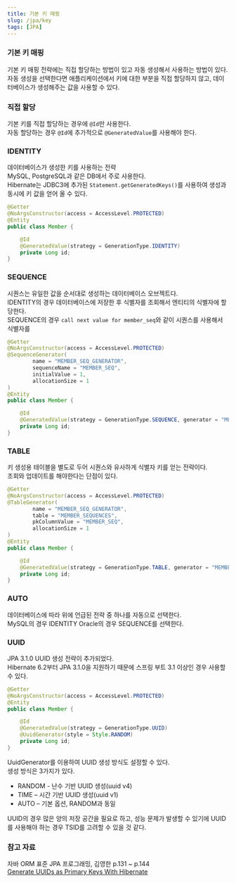 ```yaml
---
title: 기본 키 매핑
slug: /jpa/key
tags: [JPA]
---
```


### 기본 키 매핑

기본 키 매핑 전략에는 직접 할당하는 방법이 있고 자동 생성해서 사용하는 방법이 있다.  
자동 생성을 선택한다면 애플리케이션에서 키에 대한 부분을 직접 할당하지 않고, 데이터베이스가 생성해주는 값을 사용할 수 있다.  

### 직접 할당

기본 키를 직접 할당하는 경우에 `@Id`만 사용한다.  
자동 할당하는 경우 `@Id`에 추가적으로 `@GeneratedValue`를 사용해야 한다.  

### IDENTITY

데이터베이스가 생성한 키를 사용하는 전략  
MySQL, PostgreSQL과 같은 DB에서 주로 사용한다.  
Hibernate는 JDBC3에 추가된 `Statement.getGeneratedKeys()`를 사용하여 생성과 동시에 키 값을 얻어 올 수 있다.  

```java
@Getter
@NoArgsConstructor(access = AccessLevel.PROTECTED)
@Entity
public class Member {

    @Id
    @GeneratedValue(strategy = GenerationType.IDENTITY)
    private Long id;
}
```

### SEQUENCE

시퀀스는 유일한 값을 순서대로 생성하는 데이터베이스 오브젝트다.  
IDENTITY의 경우 데이터베이스에 저장한 후 식별자를 조회해서 엔티티의 식별자에 할당한다.  
SEQUENCE의 경우 `call next value for member_seq`와 같이 시퀀스를 사용해서 식별자를 

```java
@Getter
@NoArgsConstructor(access = AccessLevel.PROTECTED)
@SequenceGenerator(
        name = "MEMBER_SEQ_GENERATOR",
        sequenceName = "MEMBER_SEQ",
        initialValue = 1,
        allocationSize = 1
)
@Entity
public class Member {

    @Id
    @GeneratedValue(strategy = GenerationType.SEQUENCE, generator = "MEMBER_SEQ_GENERATOR")
    private Long id;
}
```

### TABLE

키 생성용 테이블을 별도로 두어 시퀀스와 유사하게 식별자 키를 얻는 전략이다.  
조회와 업데이트를 해야한다는 단점이 있다.  

```java
@Getter
@NoArgsConstructor(access = AccessLevel.PROTECTED)
@TableGenerator(
        name = "MEMBER_SEQ_GENERATOR",
        table = "MEMBER_SEQUENCES",
        pkColumnValue = "MEMBER_SEQ",
        allocationSize = 1
)
@Entity
public class Member {

    @Id
    @GeneratedValue(strategy = GenerationType.TABLE, generator = "MEMBER_SEQ_GENERATOR")
    private Long id;
}
```

### AUTO

데이터베이스에 따라 위에 언급된 전략 중 하나를 자동으로 선택한다.  
MySQL의 경우 IDENTITY Oracle의 경우 SEQUENCE를 선택한다. 

### UUID

JPA 3.1.0 UUID 생성 전략이 추가되었다.  
Hibernate 6.2부터 JPA 3.1.0을 지원하기 때문에 스프링 부트 3.1 이상인 경우 사용할 수 있다.  

```java
@Getter
@NoArgsConstructor(access = AccessLevel.PROTECTED)
@Entity
public class Member {

    @Id
    @GeneratedValue(strategy = GenerationType.UUID)
    @UuidGenerator(style = Style.RANDOM)
    private Long id;
}
```

UuidGenerator를 이용하여 UUID 생성 방식도 설정할 수 있다.  
생성 방식은 3가지가 있다.

- RANDOM - 난수 기반 UUID 생성(uuid v4)
- TIME – 시간 기반 UUID 생성(uuid v1)
- AUTO – 기본 옵션, RANDOM과 동일

UUID의 경우 많은 양의 저장 공간을 필요로 하고, 성능 문제가 발생할 수 있기에 UUID를 사용해야 하는 경우 TSID를 고려할 수 있을 것 같다.  

### 참고 자료

자바 ORM 표준 JPA 프로그래밍, 김영한 p.131 ~ p.144  
[Generate UUIDs as Primary Keys With Hibernate](https://www.baeldung.com/java-hibernate-uuid-primary-key)